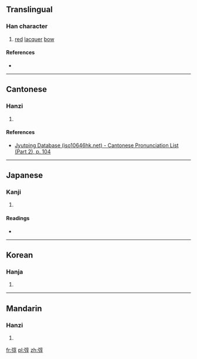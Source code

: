 ==Translingual==

===Han character===
{{Han char|rn=57|rad=弓|as=08|sn=11|four=|canj=弓卜口木 (NYRD)|ids=⿰[[弓]][[享]]}}

# [[red]] [[lacquer]] [[bow]]

====References====
* {{Han ref|kx=0359.150|dkj=09808|dj=0675.320|hdz=20999.010|uh=5F34|ud=24372}}

----

==Cantonese==

===Hanzi===
{{yue-hanzi|jyut=[[diu1]]|y=diu1}}

# {{defn|lang=yue|sort=弓08}}

====References====
*[http://www.iso10646hk.net/jp/document/download.jsp Jyutping Database (iso10646hk.net) - Cantonese Pronunciation List (Part 2), p. 104]

----

==Japanese==

===Kanji===
{{ja-kanji|grade=|rs=弓08}}

# {{defn|lang=ja|sort=弓08}}

====Readings====
* {{ja-readings|on=[[とん]] (ton), [[ちょう]] (chō)|kun=[[えゆみ]] (eyumi)}}

----

==Korean==

===Hanja===
{{ko-hanja|hangeul=[[돈]], [[조]]|eumhun=|rv=don, jo|mr=ton, cho|y=ton, co}}

# {{defn|lang=ko|sort=弓08}}

----

==Mandarin==

===Hanzi===
{{cmn-hanzi|pin=[[dūn]] ([[dun1]])|wg=tun<sup>1</sup>}}

# {{defn|lang=cmn|sort=弓08}}

[[fr:弴]]
[[pl:弴]]
[[zh:弴]]